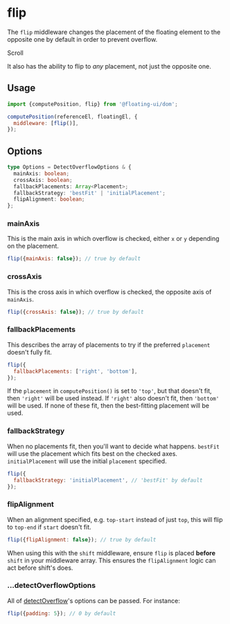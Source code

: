 
# flip

The `flip` middleware changes the placement of the floating
element to the opposite one by default in order to prevent
overflow.

<div className="flex flex-col gap-4">
  <Chrome center scrollable className="h-96">
    <Floating middleware={[{name: 'flip'}]}>
      <div className="grid place-items-center text-gray-50 w-32 h-32 bg-blue-600">
        Scroll
      </div>
    </Floating>
  </Chrome>
</div>

It also has the ability to flip to _any_ placement, not just the
opposite one.

## Usage

```js
import {computePosition, flip} from '@floating-ui/dom';

computePosition(referenceEl, floatingEl, {
  middleware: [flip()],
});
```

## Options

```ts
type Options = DetectOverflowOptions & {
  mainAxis: boolean;
  crossAxis: boolean;
  fallbackPlacements: Array<Placement>;
  fallbackStrategy: 'bestFit' | 'initialPlacement';
  flipAlignment: boolean;
};
```

### mainAxis

This is the main axis in which overflow is checked, either `x` or
`y` depending on the placement.

```js
flip({mainAxis: false}); // true by default
```

### crossAxis

This is the cross axis in which overflow is checked, the opposite
axis of `mainAxis`.

```js
flip({crossAxis: false}); // true by default
```

### fallbackPlacements

This describes the array of placements to try if the preferred
`placement` doesn't fully fit.

```js
flip({
  fallbackPlacements: ['right', 'bottom'],
});
```

If the `placement` in `computePosition()` is set to `'top'`, but
that doesn't fit, then `'right'` will be used instead. If
`'right'` also doesn't fit, then `'bottom'` will be used. If none
of these fit, then the best-fitting placement will be used.

### fallbackStrategy

When no placements fit, then you'll want to decide what happens.
`bestFit` will use the placement which fits best on the checked
axes. `initialPlacement` will use the initial `placement`
specified.

```js
flip({
  fallbackStrategy: 'initialPlacement', // 'bestFit' by default
});
```

### flipAlignment

When an alignment specified, e.g. `top-start` instead of just
`top`, this will flip to `top-end` if `start` doesn't fit.

```js
flip({flipAlignment: false}); // true by default
```

When using this with the `shift` middleware, ensure `flip` is
placed **before** `shift` in your middleware array. This ensures
the `flipAlignment` logic can act before shift's does.

### ...detectOverflowOptions

All of [detectOverflow](/docs/detectOverflow#options)'s options
can be passed. For instance:

```js
flip({padding: 5}); // 0 by default
```
